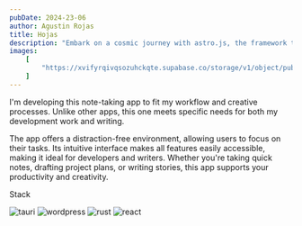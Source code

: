 ```yaml
---
pubDate: 2024-23-06
author: Agustin Rojas
title: Hojas
description: "Embark on a cosmic journey with astro.js, the framework that makes interstellar development a breeze. Pair it with Tailwind CSS for a design that's out of this world"
images:
    [ 
        "https://xvifyrqivqsozuhckqte.supabase.co/storage/v1/object/public/Images/hojas/Captura%20de%20pantalla%202024-10-05%20a%20la(s)%2023%20(1).47"
    ]
---
```



<ProjectImages client:load images={frontmatter.images} />


I'm developing this note-taking app to fit my workflow and creative processes. Unlike other apps, this one meets specific needs for both my development work and writing.

The app offers a distraction-free environment, allowing users to focus on their tasks. Its intuitive interface makes all features easily accessible, making it ideal for developers and writers. Whether you're taking quick notes, drafting project plans, or writing stories, this app supports your productivity and creativity.


<div className="not-prose">
<div> <p className="font-chrono text-platinum text-4xl tracking-wide ">Stack</p></div>
<div className="flex gap-2">

<Image
    src={tauri}
    alt="tauri"
    class="rounded-md w-12 tablet:w-16 laptop:w-16"
/>
<Image
    src={TypeScript}
    alt="wordpress"
    class="rounded-md w-12 tablet:w-16 laptop:w-16"
/>
<Image
    src={rust}
    alt="rust"
    class="rounded-md w-12 tablet:w-16 laptop:w-16"
/>
<Image
    src={react}
    alt="react"
    class="rounded-md w-12 tablet:w-16 laptop:w-16"
/>
</div>

</div>